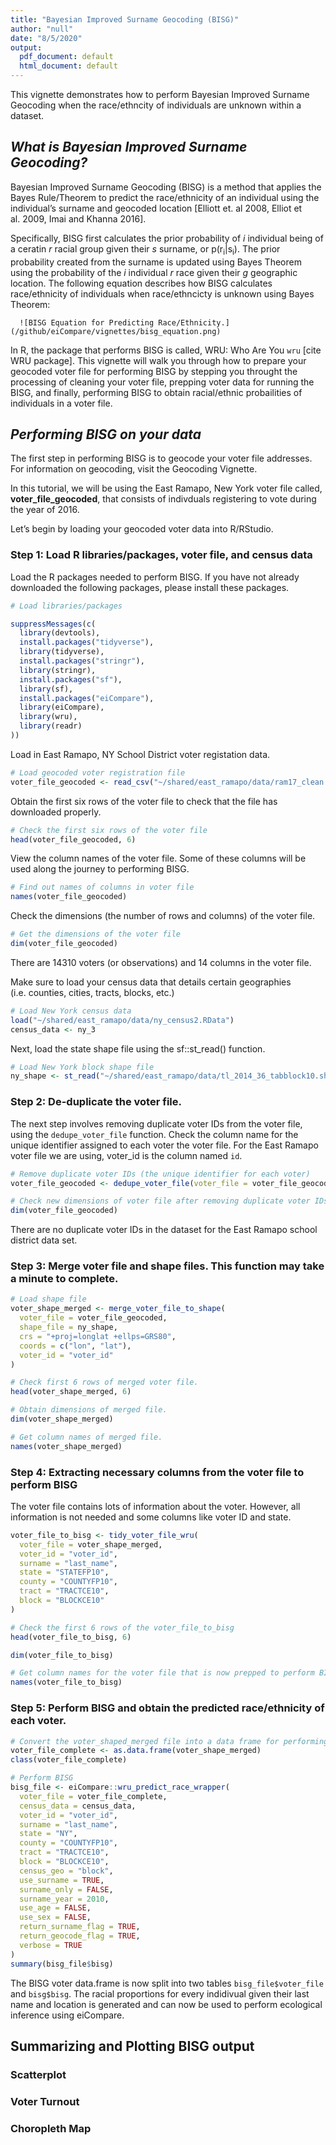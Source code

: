 ```yaml
---
title: "Bayesian Improved Surname Geocoding (BISG)"
author: "null"
date: "8/5/2020"
output:
  pdf_document: default
  html_document: default
---
```

This vignette demonstrates how to perform Bayesian Improved Surname Geocoding when the race/ethncity of individuals are unknown within a dataset.

## *What is Bayesian Improved Surname Geocoding?*

Bayesian Improved Surname Geocoding (BISG) is a method that applies the Bayes Rule/Theorem to predict the race/ethnicity of an individual using the individual's surname and geocoded location [Elliott et. al 2008, Elliot et al. 2009, Imai and Khanna 2016]. 

Specifically, BISG first calculates the prior probability of *i* individual being of a ceratin *r* racial group given their *s* surname, or p(r~i~|s~i~). The prior probability created from the surname is updated using Bayes Theorem using the probability of the *i* individual *r* race given their *g* geographic location. The following equation describes how BISG calculates race/ethnicity of individuals when race/ethncicty is unknown using Bayes Theorem:

      ![BISG Equation for Predicting Race/Ethnicity.](/github/eiCompare/vignettes/bisg_equation.png)

In R, the package that performs BISG is called, WRU: Who Are You `wru` [cite WRU package]. This vignette will walk you through how to prepare your geocoded voter file for performing BISG by stepping you throught the processing of cleaning your voter file, prepping voter data for running the BISG, and finally, performing BISG to obtain racial/ethnic probailities of individuals in a voter file.

## *Performing BISG on your data*

The first step in performing BISG is to geocode your voter file addresses. For information on geocoding, visit the Geocoding Vignette. 

In this tutorial, we will be using the East Ramapo, New York voter file called, **voter_file_geocoded**, that consists of indivduals registering to vote during the year of 2016. 

Let's begin by loading your geocoded voter data into R/RStudio.

### Step 1: Load R libraries/packages, voter file, and census data

Load the R packages needed to perform BISG. If you have not already downloaded the following packages, please install these packages.
```r
# Load libraries/packages

suppressMessages(c(
  library(devtools),
  install.packages("tidyverse"),
  library(tidyverse),
  install.packages("stringr"),
  library(stringr),
  install.packages("sf"),
  library(sf),
  install.packages("eiCompare"),
  library(eiCompare),
  library(wru),
  library(readr)
))
```

Load in East Ramapo, NY School District voter registation data.
```r
# Load geocoded voter registration file
voter_file_geocoded <- read_csv("~/shared/east_ramapo/data/ram17_clean.csv")
```

Obtain the first six rows of the voter file to check that the file has downloaded properly.
```r
# Check the first six rows of the voter file
head(voter_file_geocoded, 6)
```

View the column names of the voter file. Some of these columns will be used along the journey to performing BISG.
```r
# Find out names of columns in voter file
names(voter_file_geocoded)
```

Check the dimensions (the number of rows and columns) of the voter file.
```r
# Get the dimensions of the voter file
dim(voter_file_geocoded)
```
There are 14310 voters (or observations) and 14 columns in the voter file.

Make sure to load your census data that details certain geographies (i.e. counties, cities, tracts, blocks, etc.)
```r
# Load New York census data
load("~/shared/east_ramapo/data/ny_census2.RData")
census_data <- ny_3
```

Next, load the state shape file using the sf::st_read() function.
```r
# Load New York block shape file
ny_shape <- st_read("~/shared/east_ramapo/data/tl_2014_36_tabblock10.shp")
```


### Step 2: De-duplicate the voter file.

The next step involves removing duplicate voter IDs from the voter file, using the `dedupe_voter_file` function. Check the column name for the unique identifier assigned to each voter the voter file. For the East Ramapo voter file we are using, voter_id is the column named `id`.

```r
# Remove duplicate voter IDs (the unique identifier for each voter)
voter_file_geocoded <- dedupe_voter_file(voter_file = voter_file_geocoded, voter_id = "voter_id")

# Check new dimensions of voter file after removing duplicate voter IDs
dim(voter_file_geocoded)
```
There are no duplicate voter IDs in the dataset for the East Ramapo school district data set.

### Step 3: Merge voter file and shape files. This function may take a minute to complete.
```r
# Load shape file
voter_shape_merged <- merge_voter_file_to_shape(
  voter_file = voter_file_geocoded,
  shape_file = ny_shape,
  crs = "+proj=longlat +ellps=GRS80",
  coords = c("lon", "lat"),
  voter_id = "voter_id"
)

# Check first 6 rows of merged voter file.
head(voter_shape_merged, 6)
```
```r
# Obtain dimensions of merged file.
dim(voter_shape_merged)
```

```r
# Get column names of merged file.
names(voter_shape_merged)
```


### Step 4: Extracting necessary columns from the voter file to perform BISG
The voter file contains lots of information about the voter. However, all information is not needed and some columns like voter ID and state.

```r
voter_file_to_bisg <- tidy_voter_file_wru(
  voter_file = voter_shape_merged,
  voter_id = "voter_id",
  surname = "last_name",
  state = "STATEFP10",
  county = "COUNTYFP10",
  tract = "TRACTCE10",
  block = "BLOCKCE10"
)

# Check the first 6 rows of the voter_file_to_bisg
head(voter_file_to_bisg, 6)
```

```r
dim(voter_file_to_bisg)

# Get column names for the voter file that is now prepped to perform BISG.
names(voter_file_to_bisg)
```

### Step 5: Perform BISG and obtain the predicted race/ethnicity of each voter.
```r
# Convert the voter_shaped_merged file into a data frame for performing BISG.
voter_file_complete <- as.data.frame(voter_shape_merged)
class(voter_file_complete)
```

```r
# Perform BISG
bisg_file <- eiCompare::wru_predict_race_wrapper(
  voter_file = voter_file_complete,
  census_data = census_data,
  voter_id = "voter_id",
  surname = "last_name",
  state = "NY",
  county = "COUNTYFP10",
  tract = "TRACTCE10",
  block = "BLOCKCE10",
  census_geo = "block",
  use_surname = TRUE,
  surname_only = FALSE,
  surname_year = 2010,
  use_age = FALSE,
  use_sex = FALSE,
  return_surname_flag = TRUE,
  return_geocode_flag = TRUE,
  verbose = TRUE
)
summary(bisg_file$bisg)
```
The BISG voter data.frame is now split into two tables `bisg_file$voter_file` and `bisg$bisg`. The racial proportions for every indidivual given their last name and location is generated and can now be used to perform ecological inference using eiCompare.


## Summarizing and Plotting BISG output

### Scatterplot



### Voter Turnout



### Choropleth Map
